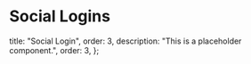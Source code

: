 # Social Logins

  title: "Social Login",
  order: 3,
  description: "This is a placeholder component.",
  order: 3,
};
